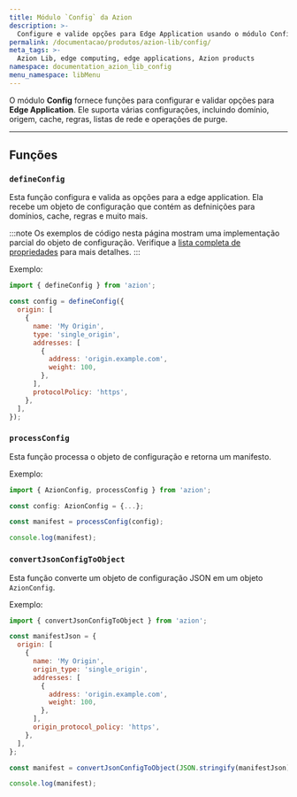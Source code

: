 ```yaml
---
title: Módulo `Config` da Azion
description: >-
  Configure e valide opções para Edge Application usando o módulo Config.
permalink: /documentacao/produtos/azion-lib/config/
meta_tags: >-
  Azion Lib, edge computing, edge applications, Azion products
namespace: documentation_azion_lib_config
menu_namespace: libMenu
---
```



O módulo **Config** fornece funções para configurar e validar opções para **Edge Application**. Ele suporta várias configurações, incluindo domínio, origem, cache, regras, listas de rede e operações de purge.

<LinkButton link="/pt-br/documentacao/produtos/azion-lib/overview/" label="Saiba mais das Azion Libraries" severity="secondary" target="_blank" />

---

## Funções

### `defineConfig`

Esta função configura e valida as opções para a edge application. Ela recebe um objeto de configuração que contém as defninições para domínios, cache, regras e muito mais.

:::note
Os exemplos de código nesta página mostram uma implementação parcial do objeto de configuração. Verifique a [lista completa de propriedades](/documentacao/devtools/cli/configs/azion-config-js/) para mais detalhes.
:::

Exemplo:

```js
import { defineConfig } from 'azion';

const config = defineConfig({
  origin: [
    {
      name: 'My Origin',
      type: 'single_origin',
      addresses: [
        {
          address: 'origin.example.com',
          weight: 100,
        },
      ],
      protocolPolicy: 'https',
    },
  ],
});
```

### `processConfig`

Esta função processa o objeto de configuração e retorna um manifesto.

Exemplo:

```ts
import { AzionConfig, processConfig } from 'azion';

const config: AzionConfig = {...};

const manifest = processConfig(config);

console.log(manifest);
```

### `convertJsonConfigToObject`

Esta função converte um objeto de configuração JSON em um objeto `AzionConfig`.

Exemplo:

```javascript
import { convertJsonConfigToObject } from 'azion';

const manifestJson = {
  origin: [
    {
      name: 'My Origin',
      origin_type: 'single_origin',
      addresses: [
        {
          address: 'origin.example.com',
          weight: 100,
        },
      ],
      origin_protocol_policy: 'https',
    },
  ],
};

const manifest = convertJsonConfigToObject(JSON.stringify(manifestJson));

console.log(manifest);
```
